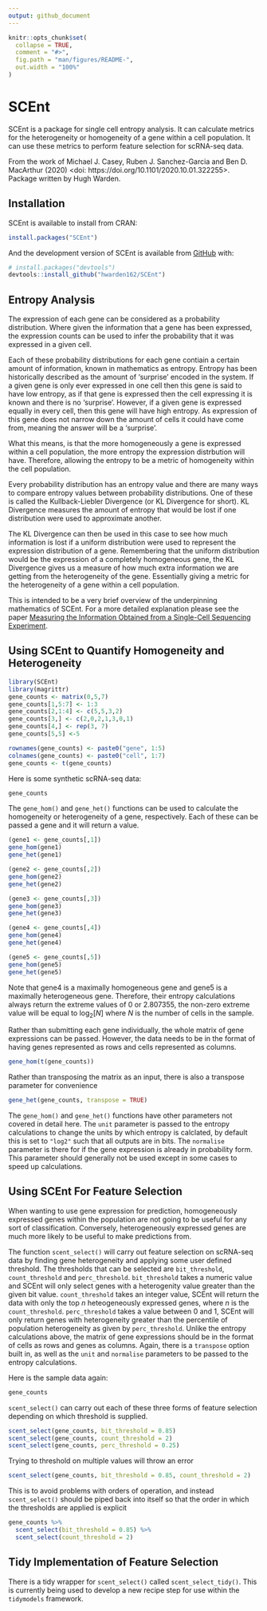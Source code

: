 ```yaml
---
output: github_document
---
```


<!-- README.md is generated from README.Rmd. Please edit that file -->

```r
knitr::opts_chunk$set(
  collapse = TRUE,
  comment = "#>",
  fig.path = "man/figures/README-",
  out.width = "100%"
)
```

# SCEnt

<!-- badges: start -->
<!-- badges: end -->

SCEnt is a package for single cell entropy analysis. It can calculate metrics for the heterogeneity or homogeneity of a gene within a cell population. It can use these metrics to perform feature selection for scRNA-seq data.

From the work of Michael J. Casey, Ruben J. Sanchez-Garcia and Ben D. MacArthur (2020) <doi: https://doi.org/10.1101/2020.10.01.322255>. Package written by Hugh Warden.

## Installation

SCEnt is available to install from CRAN:

``` r
install.packages("SCEnt")
```

And the development version of SCEnt is available from [GitHub](https://github.com/) with:

``` r
# install.packages("devtools")
devtools::install_github("hwarden162/SCEnt")
```

## Entropy Analysis

The expression of each gene can be considered as a probability distribution. Where given the information that a gene has been expressed, the expression counts can be used to infer the probability that it was expressed in a given cell.

Each of these probability distributions for each gene contiain a certain amount of information, known in mathematics as entropy. Entropy has been historically described as the amount of 'surprise' encoded in the system. If a given gene is only ever expressed in one cell then this gene is said to have low entropy, as if that gene is expressed then the cell expressing it is known and there is no 'surprise'. However, if a given gene is expressed equally in every cell, then this gene will have high entropy. As expression of this gene does not narrow down the amount of cells it could have come from, meaning the answer will be a 'surprise'.

What this means, is that the more homogeneously a gene is expressed within a cell population, the more entropy the expression distrbution will have. Therefore, allowing the entropy to be a metric of homogeneity within the cell population.

Every probability distribution has an entropy value and there are many ways to compare entropy values between probability distributions. One of these is called the Kullback-Liebler Divergence (or KL Divergence for short). KL Divergence measures the amount of entropy that would be lost if one distribution were used to approximate another.

The KL Divergence can then be used in this case to see how much information is lost if a uniform distribution were used to represent the expression distribution of a gene. Remembering that the uniform distribution would be the expression of a completely homogeneous gene, the KL Divergence gives us a measure of how much extra information we are getting from the heterogeneity of the gene. Essentially giving a metric for the heterogeneity of a gene within a cell population.

This is intended to be a very brief overview of the underpinning mathematics of SCEnt. For a more detailed explanation please see the paper [Measuring the Information Obtained from a Single-Cell Sequencing Experiment](https://www.biorxiv.org/content/biorxiv/early/2020/10/01/2020.10.01.322255.full.pdf).

## Using SCEnt to Quantify Homogeneity and Heterogeneity

```r
library(SCEnt)
library(magrittr)
gene_counts <- matrix(0,5,7)
gene_counts[1,5:7] <- 1:3
gene_counts[2,1:4] <- c(5,5,3,2)
gene_counts[3,] <- c(2,0,2,1,3,0,1)
gene_counts[4,] <- rep(3, 7)
gene_counts[5,5] <-5 

rownames(gene_counts) <- paste0("gene", 1:5)
colnames(gene_counts) <- paste0("cell", 1:7)
gene_counts <- t(gene_counts)
```

Here is some synthetic scRNA-seq data:

```r
gene_counts
```

The `gene_hom()` and `gene_het()` functions can be used to calculate the homogeneity or heterogeneity of a gene, respectively. Each of these can be passed a gene and it will return a value.

```r
(gene1 <- gene_counts[,1])
gene_hom(gene1)
gene_het(gene1)

(gene2 <- gene_counts[,2])
gene_hom(gene2)
gene_het(gene2)

(gene3 <- gene_counts[,3])
gene_hom(gene3)
gene_het(gene3)

(gene4 <- gene_counts[,4])
gene_hom(gene4)
gene_het(gene4)

(gene5 <- gene_counts[,5])
gene_hom(gene5)
gene_het(gene5)
```

Note that gene4 is a maximally homogeneous gene and gene5 is a maximally heterogeneous gene. Therefore, their entropy calculations always return the extreme values of $0$ or $2.807355$, the non-zero extreme value will be equal to $\log_2[N]$ where $N$ is the number of cells in the sample.

Rather than submitting each gene individually, the whole matrix of gene expressions can be passed. However, the data needs to be in the format of having genes represented as rows and cells represented as columns.

```r
gene_hom(t(gene_counts))
```

Rather than transposing the matrix as an input, there is also a transpose parameter for convenience

```r
gene_het(gene_counts, transpose = TRUE)
```

The `gene_hom()` and `gene_het()` functions have other parameters not covered in detail here. The `unit` parameter is passed to the entropy calculations to change the units by which entropy is calclated, by default this is set to `"log2"` such that all outputs are in bits. The `normalise` parameter is there for if the gene expression is already in probability form. This parameter should generally not be used except in some cases to speed up calculations.

## Using SCEnt For Feature Selection

When wanting to use gene expression for prediction, homogeneously expressed genes within the population are not going to be useful for any sort of classification. Conversely, heterogeneously expressed genes are much more likely to be useful to make predictions from.

The function `scent_select()` will carry out feature selection on scRNA-seq data by finding gene heterogeneity and applying some user defined threshold. The thresholds that can be selected are `bit_threshold`, `count_threshold` and `perc_threshold`. `bit_threshold` takes a numeric value and SCEnt will only select genes with a heterogenity value greater than the given bit value. `count_threshold` takes an integer value, SCEnt will return the data with only the top $n$ heteogeneously expressed genes, where $n$ is the `count_threshold`. `perc_threshold` takes a value between $0$ and $1$, SCEnt will only return genes with heterogeneity greater than the percentile of population heterogeneity as given by `perc_threshold`. Unlike the entropy calculations above, the matrix of gene expressions should be in the format of cells as rows and genes as columns. Again, there is a `transpose` option built in, as well as the `unit` and `normalise` parameters to be passed to the entropy calculations.

Here is the sample data again:

```r
gene_counts
```

`scent_select()` can carry out each of these three forms of feature selection depending on which threshold is supplied.

```r
scent_select(gene_counts, bit_threshold = 0.85)
scent_select(gene_counts, count_threshold = 2)
scent_select(gene_counts, perc_threshold = 0.25)
```

Trying to threshold on multiple values will throw an error

```r
scent_select(gene_counts, bit_threshold = 0.85, count_threshold = 2)
```

This is to avoid problems with orders of operation, and instead `scent_select()` should be piped back into itself so that the order in which the thresholds are applied is explicit

```r
gene_counts %>%
  scent_select(bit_threshold = 0.85) %>%
  scent_select(count_threshold = 2)
```

## Tidy Implementation of Feature Selection

There is a tidy wrapper for `scent_select()` called `scent_select_tidy()`. This is currently being used to develop a new recipe step for use within the `tidymodels` framework.







